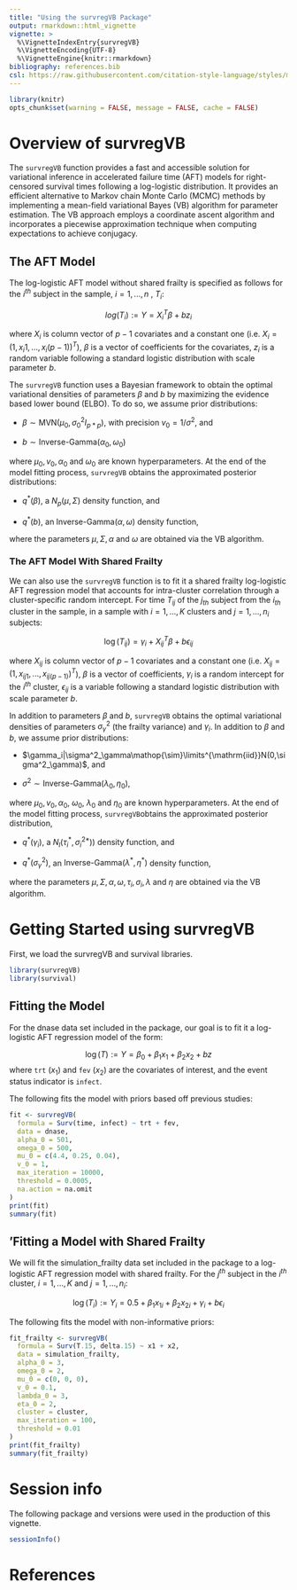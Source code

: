 ```yaml
---
title: "Using the survregVB Package"
output: rmarkdown::html_vignette
vignette: >
  %\VignetteIndexEntry{survregVB}
  %\VignetteEncoding{UTF-8}
  %\VignetteEngine{knitr::rmarkdown}
bibliography: references.bib
csl: https://raw.githubusercontent.com/citation-style-language/styles/master/apa.csl
---
```


```r
library(knitr)
opts_chunk$set(warning = FALSE, message = FALSE, cache = FALSE)
```

# Overview of survregVB

The `survregVB` function provides a fast and accessible solution for variational inference in accelerated failure time (AFT) models for right-censored survival times following a log-logistic distribution. It provides an efficient alternative to Markov chain Monte Carlo (MCMC) methods by implementing a mean-field variational Bayes (VB) algorithm for parameter estimation. The VB approach employs a coordinate ascent algorithm and incorporates a piecewise approximation technique when computing expectations to achieve conjugacy.

## The AFT Model

The log-logistic AFT model without shared frailty is specified as follows for the $i^{th}$ subject in the sample, $i=1,...,n$ , $T_i$:

$$
log(T_i):=Y=X_i^T\beta+bz_i
$$

where $X_i$ is column vector of $p-1$ covariates and a constant one (i.e. $X_i=(1,x_i1,...,x_i(p-1))^T$), $\beta$ is a vector of coefficients for the covariates, $z_i$ is a random variable following a standard logistic distribution with scale parameter $b$.

The `survregVB` function uses a Bayesian framework to obtain the optimal variational densities of parameters $\beta$ and $b$ by maximizing the evidence based lower bound (ELBO). To do so, we assume prior distributions:

-   $\beta\sim\text{MVN}(\mu_0,\sigma_0^2I_{p*p})$, with precision $v_0=1/\sigma^2$, and

-   $b\sim\text{Inverse-Gamma}(\alpha_0,\omega_0)$

where $\mu_0,v_0,\alpha_0$ and $\omega_0$ are known hyperparameters. At the end of the model fitting process, `survregVB` obtains the approximated posterior distributions:

-   $q^*(\beta)$, a $N_p(\mu,\Sigma)$ density function, and

-   $q^*(b)$, an $\text{Inverse-Gamma}(\alpha,\omega)$ density function,

where the parameters $\mu,\Sigma,\alpha$ and $\omega$ are obtained via the VB algorithm.

### The AFT Model With Shared Frailty

We can also use the `survregVB` function is to fit it a shared frailty log-logistic AFT regression model that accounts for intra-cluster correlation through a cluster-specific random intercept. For time $T_{ij}$ of the $j_{th}$ subject from the $i_{th}$ cluster in the sample, in a sample with $i=1,...,K$ clusters and $j=1,...,n_i$ subjects:

$$
\log(T_{ij})=\gamma_i+X_{ij}^T\beta+b\epsilon_{ij}
$$

where $X_{ij}$ is column vector of $p-1$ covariates and a constant one (i.e. $X_{ij}=(1,x_{ij1},...,x_{ij(p-1)})^T$), $\beta$ is a vector of coefficients, $\gamma_i$ is a random intercept for the $i^{th}$ cluster, $\epsilon_{ij}$ is a variable following a standard logistic distribution with scale parameter $b$.

In addition to parameters $\beta$ and $b$, `survregVB` obtains the optimal variational densities of parameters $\sigma^2_\gamma$ (the frailty variance) and $\gamma_i$. In addition to $\beta$ and $b$, we assume prior distributions:

-   $\gamma_i|\sigma^2_\gamma\mathop{\sim}\limits^{\mathrm{iid}}N(0,\sigma^2_\gamma)$, and

-   $\sigma^2\sim\text{Inverse-Gamma}(\lambda_0,\eta_0)$,

where $\mu_0,v_0,\alpha_0$, $\omega_0$, $\lambda_0$ and $\eta_0$ are known hyperparameters. At the end of the model fitting process, `survregVB`obtains the approximated posterior distribution,

-   $q^*(\gamma_i)$, a $N_l(\tau^*_i,\sigma^{2*}_i))$ density function, and

-   $q^*(\sigma^2_\gamma)$, an $\text{Inverse-Gamma}(\lambda^*,\eta^*)$ density function,

where the parameters $\mu,\Sigma,\alpha,\omega,\tau_i, \sigma_i, \lambda$ and $\eta$ are obtained via the VB algorithm.

# Getting Started using survregVB

First, we load the survregVB and survival libraries.

```r
library(survregVB)
library(survival)
```

## Fitting the Model

For the dnase data set included in the package, our goal is to fit it a log-logistic AFT regression model of the form:

$$
\log(T):=Y=\beta_0+\beta_1x_1+\beta_2x_2+bz
$$ where `trt` ($x_1$) and `fev` ($x_2$) are the covariates of interest, and the event status indicator is `infect`.

The following fits the model with priors based off previous studies:

```r
fit <- survregVB(
  formula = Surv(time, infect) ~ trt + fev,
  data = dnase,
  alpha_0 = 501,
  omega_0 = 500,
  mu_0 = c(4.4, 0.25, 0.04),
  v_0 = 1,
  max_iteration = 10000,
  threshold = 0.0005,
  na.action = na.omit
)
print(fit)
summary(fit)
```

## 'Fitting a Model with Shared Frailty

We will fit the simulation_frailty data set included in the package to a log-logistic AFT regression model with shared frailty. For the $j^{th}$ subject in the $i^{th}$ cluster, $i=1,...,K$ and $j=1,...,n_i$:

$$
\log(T_i):=Y_i=0.5+\beta_1x_{1i}+\beta_2x_{2i}+\gamma_i+b\epsilon_i
$$

The following fits the model with non-informative priors:

```r
fit_frailty <- survregVB(
  formula = Surv(T.15, delta.15) ~ x1 + x2,
  data = simulation_frailty,
  alpha_0 = 3,
  omega_0 = 2,
  mu_0 = c(0, 0, 0),
  v_0 = 0.1,
  lambda_0 = 3,
  eta_0 = 2,
  cluster = cluster,
  max_iteration = 100,
  threshold = 0.01
)
print(fit_frailty)
summary(fit_frailty)
```

# Session info

The following package and versions were used in the production of this vignette.

```r
sessionInfo()
```

# References
